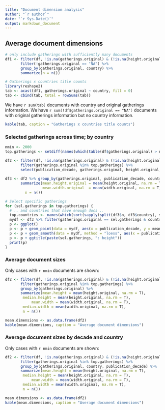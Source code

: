 ```yaml
---
title: "Document dimension analysis"
author: "`r author`"
date: "`r Sys.Date()`"
output: markdown_document
---
```



## Average document dimensions 

```r
# only include gatherings with sufficiently many documents
df1 <- filter(df, !is.na(gatherings.original) & (!is.na(height.original) | !is.na(width.original))) %>%
       filter(!gatherings.original == "NA") %>%       
       group_by(gatherings.original, country) %>% 
       summarize(n = n())

# Gatherings x countries title counts
library(reshape2)
tab <- acast(df1, gatherings.original ~ country, fill = 0)
tab <- cbind(tab, total = rowSums(tab))
```


We have `r sum(tab)` documents with country and original gatherings information. We have `r sum(!df$gatherings.original == "NA")` documents with original gatherings information but no country information.

```r
kable(tab, caption = "Gatherings x countries title counts")
```



### Selected gatherings across time; by country

```r

nmin <- 2000
top.gatherings <- setdiff(names(which(table(df$gatherings.original) > nmin)), "NA")

df2 <- filter(df, !is.na(gatherings.original) & (!is.na(height.original) | !is.na(width.original))) %>%
       filter(gatherings.original %in% top.gatherings) %>%
       select(publication_decade, gatherings.original, height.original, width.original, country)
       
df3 <- df2 %>% group_by(gatherings.original, publication_decade, country) %>% 
       summarize(mean.height.original = mean(height.original, na.rm = T),
    	         mean.width.original  = mean(width.original, na.rm = T),
		 n = n())

# Select specific gatherings
for (sel.gatherings in top.gatherings) {
  # .. and countries that have enough docs ..
  top.countries <- names(which(sort(sapply(split(df3$n, df3$country), sum)) > 100))
  mydf <- df3 %>% filter(gatherings.original == sel.gatherings & country %in% top.countries)
  p <- ggplot()
  p <- p + geom_point(data = mydf, aes(x = publication_decade, y = mean.height.original, size = n, group = country, color = country))
  p <- p + geom_smooth(data = mydf, method = "loess", aes(x = publication_decade, y = mean.height.original, color = country))
  p <- p + ggtitle(paste(sel.gatherings, ": height"))
  print(p)
}
```


### Average document sizes 

Only cases with `r nmin` documents are shown:

```r
df2 <- filter(df, !is.na(gatherings.original) & (!is.na(height.original) | !is.na(width.original))) %>%
       filter(gatherings.original %in% top.gatherings) %>%
       group_by(gatherings.original) %>% 
       summarize(mean.height = mean(height.original, na.rm = T),
	    median.height = mean(height.original, na.rm = T),
    	    mean.width = mean(width.original, na.rm = T), 
	    median.width = mean(width.original, na.rm = T), 
	    n = n())

mean.dimensions <- as.data.frame(df2)
kable(mean.dimensions, caption = "Average document dimensions")
```



### Average document sizes by decade and country

Only cases with `r nmin` documents are shown:

```r
df2 <- filter(df, !is.na(gatherings.original) & (!is.na(height.original) | !is.na(width.original))) %>%
       filter(gatherings.original %in% top.gatherings) %>%
       group_by(gatherings.original, country, publication_decade) %>% 
       summarize(mean.height = mean(height.original, na.rm = T),
	    median.height = mean(height.original, na.rm = T),
    	    mean.width = mean(width.original, na.rm = T), 
	    median.width = mean(width.original, na.rm = T), 
	    n = n())

mean.dimensions <- as.data.frame(df2)
kable(mean.dimensions, caption = "Average document dimensions")
```

